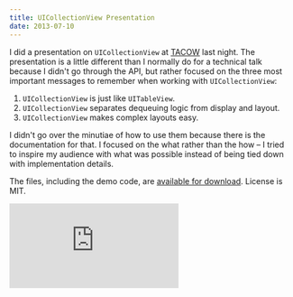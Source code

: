 ```yaml
---
title: UICollectionView Presentation
date: 2013-07-10
---
```


I did a presentation on `UICollectionView` at [TACOW](http://tacow.org) last night. The presentation is a little different than I normally do for a technical talk because I didn't go through the API, but rather focused on the three most important messages to remember when working with `UICollectionView`:

1. `UICollectionView` is just like `UITableView`.
2. `UICollectionView` separates dequeuing logic from display and layout.
3. `UICollectionView` makes complex layouts easy.

I didn't go over the minutiae of how to use them because there is the documentation for that. I focused on the what rather than the how – I tried to inspire my audience with what was possible instead of being tied down with implementation details.

The files, including the demo code, are [available for download](http://static.ashfurrow.com/blog/uicollectionview.zip). License is MIT.

<iframe
  mozallowfullscreen=""
  allowfullscreen=""
  src="https://player.vimeo.com/video/70055414?wmode=opaque&amp;api=1"
  data-embed="true"
  webkitallowfullscreen=""
  frameborder="0"
  class="embed-responsive-item"
></iframe>
